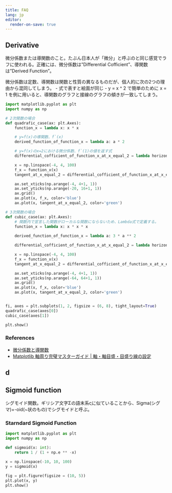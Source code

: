 ```yaml
---
title: FAQ
lang: jp
editor:
  render-on-save: true
---
```



## Derivative

微分係数または導関数のこと。たぶん日本人が「微分」と呼ぶのと同じ感覚でラフに使われる。正確には、微分係数は"Differential Cofficient"、導関数は"Derived Function"。

微分係数は定数、導関数は関数と性質の異なるものだが、個人的に次の2つの理由から混同してしまう。
- 式で表すと絵面が同じ
- y = x ^ 2 で簡単のために x = 1 を例に用いると、導関数のグラフと接線のグラフの傾きが一致してしまう。

```python
import matplotlib.pyplot as plt
import numpy as np

# 2次関数の場合
def quadrafic_case(ax: plt.Axes):
    function_x = lambda x: x * x

    # y=f(x)の導関数、f`(x)
    derived_function_of_function_x = lambda a: a * 2

    # y=f(x)のx=2における微分係数、f`(1)の値を返す式
    differential_cofficient_of_function_x_at_x_equal_2 = lambda horizontal: horizontal * derived_function_of_function_x(2)

    x = np.linspace(-4, 4, 100)
    f_x = function_x(x)
    tangent_at_x_equal_2 = differential_cofficient_of_function_x_at_x_equal_2(x) - 4

    ax.set_xticks(np.arange(-4, 4+1, 1))
    ax.set_yticks(np.arange(-20, 16+1, 1))
    ax.grid()
    ax.plot(x, f_x, color='blue')
    ax.plot(x, tangent_at_x_equal_2, color='green')

# 3次関数の場合
def cubic_case(ax: plt.Axes):
    # 関数内で宣言した関数がローカルな関数にならないため、Lambda式で定義する。
    function_x = lambda x: x * x * x
    
    derived_function_of_function_x = lambda a: 3 * a ** 2

    differential_cofficient_of_function_x_at_x_equal_2 = lambda horizontal: horizontal * derived_function_of_function_x(2)

    x = np.linspace(-4, 4, 100)
    f_x = function_x(x)
    tangent_at_x_equal_2 = differential_cofficient_of_function_x_at_x_equal_2(x) - 16

    ax.set_xticks(np.arange(-4, 4+1, 1))
    ax.set_yticks(np.arange(-64, 64+1, 1))
    ax.grid()
    ax.plot(x, f_x, color='blue')
    ax.plot(x, tangent_at_x_equal_2, color='green')


fi, axes = plt.subplots(1, 2, figsize = (6, 8), tight_layout=True)
quadrafic_case(axes[0])
cubic_case(axes[1])

plt.show()
```


### References

- [微分係数と導関数](https://rikeilabo.com/differential-coefficient)
- [Matplotlib 軸周り完璧マスターガイド | 軸・軸目盛・目盛り線の設定](https://www.yutaka-note.com/entry/matplotlib_axis)

## d




## Sigmoid function

シグモイド関数。ギリシア文字Σの語末系ςに似ていることから、Sigma(シグマ)+-oid(~状のもの)でシグモイドと呼ぶ。

### Starndard Sigmoid Function

```python
import matplotlib.pyplot as plt
import numpy as np

def sigmoid(x: int):
    return 1 / (1 + np.e ** -x)

x = np.linspace(-10, 10, 100)
y = sigmoid(x)
 
fig = plt.figure(figsize = (10, 5))
plt.plot(x, y)
plt.show()
```

